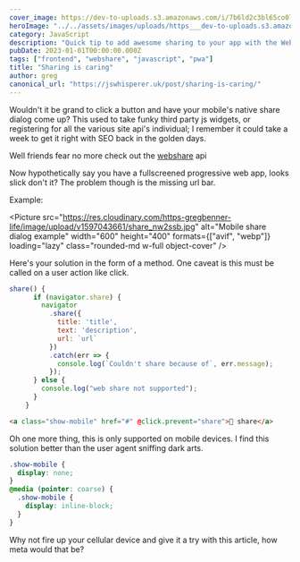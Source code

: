 ```yaml
---
cover_image: https://dev-to-uploads.s3.amazonaws.com/i/7b6ld2c3bl65co0l6d5t.png
heroImage: "../../assets/images/uploads/https___dev-to-uploads.s3.amazonaws.com_uploads_articles_0f0arenmyx88zjd8tvtz.jpg"
category: JavaScript
description: "Quick tip to add awesome sharing to your app with the Web Share API for better user experience"
pubDate: 2023-01-01T00:00:00.000Z
tags: ["frontend", "webshare", "javascript", "pwa"]
title: "Sharing is caring"
author: greg
canonical_url: "https://jswhisperer.uk/post/sharing-is-caring/"
---
```



Wouldn't it be grand to click a button and have your mobile's native share dialog come up?
This used to take funky third party js widgets, or registering for all the various site api's individual; I remember it could take a week to get it right with SEO back in the golden days.

Well friends fear no more check out the <a href="https://developer.mozilla.org/en-US/docs/Web/API/Navigator/share">webshare</a> api

Now hypothetically say you have a fullscreened progressive web app, looks slick don't it? The problem though is the missing url bar.

Example:

<Picture
  src="https://res.cloudinary.com/https-gregbenner-life/image/upload/v1597043661/share_nw2ssb.jpg"
  alt="Mobile share dialog example"
  width="600"
  height="400"
  formats={["avif", "webp"]}
  loading="lazy"
  class="rounded-md w-full object-cover"
/>

Here's your solution in the form of a method. One caveat is this must be called on a user action like click.

```js
share() {
      if (navigator.share) {
        navigator
          .share({
            title: 'title',
            text: 'description',
            url: `url`
          })
          .catch(err => {
            console.log(`Couldn't share because of`, err.message);
          });
      } else {
        console.log("web share not supported");
      }
    }
```

```html
<a class="show-mobile" href="#" @click.prevent="share">🔗 share</a>
```

Oh one more thing, this is only supported on mobile devices. I find this solution better than the user agent sniffing dark arts.

```css
.show-mobile {
  display: none;
}
@media (pointer: coarse) {
  .show-mobile {
    display: inline-block;
  }
}
```

Why not fire up your cellular device and give it a try with this article, how meta would that be?

